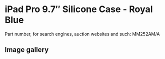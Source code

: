 
# iPad Pro 9.7″ Silicone Case - Royal Blue

Part number, for search engines, auction websites and such: MM252AM/A

## Image gallery

<div style={{ width: '100%', maxWidth: '768px' }}>
<GalleryComponent
    images={[
      {
        original: "/everysource/MM252.webp",
        thumbnail: "/everypreview/MM252.webp",
      },
      {
        original: "/everysource/MM252_AV1_GOLD.webp",
        thumbnail: "/everypreview/MM252_AV1_GOLD.webp",
      },
      {
        original: "/everysource/MM252_AV1_ROSEGOLD.webp",
        thumbnail: "/everypreview/MM252_AV1_ROSEGOLD.webp",
      },
      {
        original: "/everysource/MM252_AV1_SILVER.webp",
        thumbnail: "/everypreview/MM252_AV1_SILVER.webp",
      },
      {
        original: "/everysource/MM252_AV1_SPACE_GRAY.webp",
        thumbnail: "/everypreview/MM252_AV1_SPACE_GRAY.webp",
      },
      {
        original: "/everysource/MM252_AV2.webp",
        thumbnail: "/everypreview/MM252_AV2.webp",
      },
      {
        original: "/everysource/MM252_AV3.webp",
        thumbnail: "/everypreview/MM252_AV3.webp",
      },
      {
        original: "/everysource/MM252_AV4.webp",
        thumbnail: "/everypreview/MM252_AV4.webp",
      }
    ]}
  />
</div>